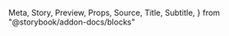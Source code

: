   Meta,
  Story,
  Preview,
  Props,
  Source,
  Title,
  Subtitle,
} from "@storybook/addon-docs/blocks"

<Meta title="组件/通用/Tag 标签" component={Tag} />

<Title children={"标签"} />

<Subtitle children={"Tag"} />

进行标记和分类的小标签。

### 多彩标签
我们添加了多种预设色彩的标签样式，用作不同场景使用。如果预设值不能满足你的需求，可以设置为具体的色值。

<Preview>
  <Tag color="magenta">magenta</Tag>
  <Tag color="red">red</Tag>
  <Tag color="volcano">volcano</Tag>
  <Tag color="orange">orange</Tag>
  <Tag color="gold">gold</Tag>
</Preview>


### 动态添加和删除
基本标签的用法，可以通过添加 closable 变为可关闭标签。可关闭标签具有 onClose 事件。

<Preview>
  <Tag>Tag 1</Tag>
  <Tag closable>Tag 2</Tag>
  <Tag closable onClose={() => console.log('this is callback！')}>Tag 3</Tag>
</Preview>

### Icon 标签
<Preview>
  <Tag icon={<Icon icon="check"/>} color="success">success</Tag>
  <Tag icon={<Icon icon="sync" spin/>} color="processing">processing</Tag>
  <Tag icon={<Icon icon="times"/>} color="error">error</Tag>
</Preview>

### API

```tsx
import { Tag } from "vcreact";
```

<Props of={Tag} />